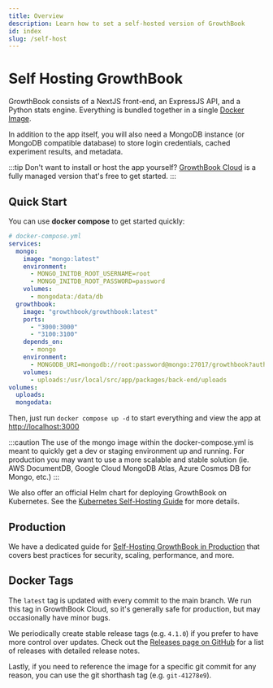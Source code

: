 ```yaml
---
title: Overview
description: Learn how to set a self-hosted version of GrowthBook
id: index
slug: /self-host
---
```


# Self Hosting GrowthBook

GrowthBook consists of a NextJS front-end, an ExpressJS API, and a Python stats engine. Everything is bundled together in a single [Docker Image](https://hub.docker.com/r/growthbook/growthbook).

In addition to the app itself, you will also need a MongoDB instance (or MongoDB compatible database) to store login credentials, cached experiment results, and metadata.

:::tip
Don't want to install or host the app yourself? <a href="https://app.growthbook.io">GrowthBook Cloud</a> is a fully managed
version that's free to get started.
:::

## Quick Start

You can use **docker compose** to get started quickly:

```yml
# docker-compose.yml
services:
  mongo:
    image: "mongo:latest"
    environment:
      - MONGO_INITDB_ROOT_USERNAME=root
      - MONGO_INITDB_ROOT_PASSWORD=password
    volumes:
      - mongodata:/data/db
  growthbook:
    image: "growthbook/growthbook:latest"
    ports:
      - "3000:3000"
      - "3100:3100"
    depends_on:
      - mongo
    environment:
      - MONGODB_URI=mongodb://root:password@mongo:27017/growthbook?authSource=admin
    volumes:
      - uploads:/usr/local/src/app/packages/back-end/uploads
volumes:
  uploads:
  mongodata:
```

Then, just run `docker compose up -d` to start everything and view the app at [http://localhost:3000](http://localhost:3000)

:::caution
The use of the mongo image within the docker-compose.yml is meant to quickly get a dev or staging environment up and running.
For production you may want to use a more scalable and stable solution (ie. AWS DocumentDB, Google Cloud MongoDB Atlas, Azure Cosmos DB for Mongo, etc.)
:::

We also offer an official Helm chart for deploying GrowthBook on Kubernetes. See the [Kubernetes Self-Hosting Guide](/self-host/kubernetes) for more details.

## Production

We have a dedicated guide for [Self-Hosting GrowthBook in Production](/self-host/production) that covers best practices for security, scaling, performance, and more.

## Docker Tags

The `latest` tag is updated with every commit to the main branch. We run this tag in GrowthBook Cloud, so it's generally safe for production, but may occasionally have minor bugs.

We periodically create stable release tags (e.g. `4.1.0`) if you prefer to have more control over updates. Check out the [Releases page on GitHub](https://github.com/growthbook/growthbook/releases) for a list of releases with detailed release notes.

Lastly, if you need to reference the image for a specific git commit for any reason, you can use the git shorthash tag (e.g. `git-41278e9`).
